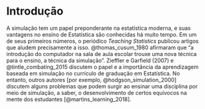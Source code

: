 # Introdução


A simulação tem um papel preponderante na estatística moderna, e suas vantagens no ensino de Estatística são conhecidas há muito tempo. Em um de seus primeiros números, o periódico _Teaching Statistics_ publicou artigos que aludem precisamente a isso. @thomas_cusum_1980 afirmaram que "a introdução do computador na sala de aula escolar trouxe uma nova técnica para o ensino, a técnica da simulação". Zieffler e Garfield (2007) e @tintle_combating_2015 discutem o papel e a importância da aprendizagem baseada em simulação no currículo de graduação em Estatística. No entanto, outros autores [por exemplo, @hodgson_simulation_2000] discutem alguns problemas que podem surgir ao ensinar uma disciplina por meio de simulação, a saber, o desenvolvimento de certos equívocos na mente dos estudantes [@martins_learning_2018].
